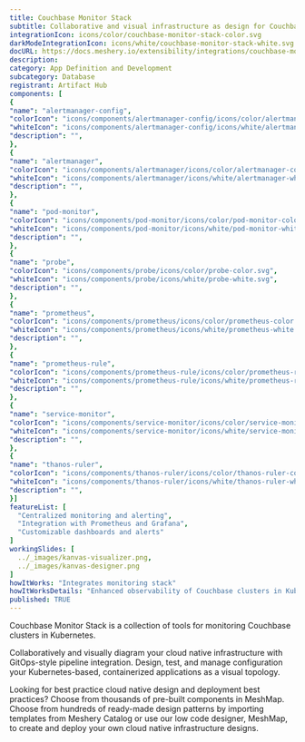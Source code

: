 ```yaml
---
title: Couchbase Monitor Stack
subtitle: Collaborative and visual infrastructure as design for Couchbase Monitor Stack
integrationIcon: icons/color/couchbase-monitor-stack-color.svg
darkModeIntegrationIcon: icons/white/couchbase-monitor-stack-white.svg
docURL: https://docs.meshery.io/extensibility/integrations/couchbase-monitor-stack
description: 
category: App Definition and Development
subcategory: Database
registrant: Artifact Hub
components: [
{
"name": "alertmanager-config",
"colorIcon": "icons/components/alertmanager-config/icons/color/alertmanager-config-color.svg",
"whiteIcon": "icons/components/alertmanager-config/icons/white/alertmanager-config-white.svg",
"description": "",
},
{
"name": "alertmanager",
"colorIcon": "icons/components/alertmanager/icons/color/alertmanager-color.svg",
"whiteIcon": "icons/components/alertmanager/icons/white/alertmanager-white.svg",
"description": "",
},
{
"name": "pod-monitor",
"colorIcon": "icons/components/pod-monitor/icons/color/pod-monitor-color.svg",
"whiteIcon": "icons/components/pod-monitor/icons/white/pod-monitor-white.svg",
"description": "",
},
{
"name": "probe",
"colorIcon": "icons/components/probe/icons/color/probe-color.svg",
"whiteIcon": "icons/components/probe/icons/white/probe-white.svg",
"description": "",
},
{
"name": "prometheus",
"colorIcon": "icons/components/prometheus/icons/color/prometheus-color.svg",
"whiteIcon": "icons/components/prometheus/icons/white/prometheus-white.svg",
"description": "",
},
{
"name": "prometheus-rule",
"colorIcon": "icons/components/prometheus-rule/icons/color/prometheus-rule-color.svg",
"whiteIcon": "icons/components/prometheus-rule/icons/white/prometheus-rule-white.svg",
"description": "",
},
{
"name": "service-monitor",
"colorIcon": "icons/components/service-monitor/icons/color/service-monitor-color.svg",
"whiteIcon": "icons/components/service-monitor/icons/white/service-monitor-white.svg",
"description": "",
},
{
"name": "thanos-ruler",
"colorIcon": "icons/components/thanos-ruler/icons/color/thanos-ruler-color.svg",
"whiteIcon": "icons/components/thanos-ruler/icons/white/thanos-ruler-white.svg",
"description": "",
}]
featureList: [
  "Centralized monitoring and alerting",
  "Integration with Prometheus and Grafana",
  "Customizable dashboards and alerts"
]
workingSlides: [
  ../_images/kanvas-visualizer.png,
  ../_images/kanvas-designer.png
]
howItWorks: "Integrates monitoring stack"
howItWorksDetails: "Enhanced observability of Couchbase clusters in Kubernetes"
published: TRUE
---
```

<p>
Couchbase Monitor Stack is a collection of tools for monitoring Couchbase clusters in Kubernetes.
</p>
<p>
    Collaboratively and visually diagram your cloud native infrastructure with GitOps-style pipeline integration. Design, test, and manage configuration your Kubernetes-based, containerized applications as a visual topology.
</p>
<p>
    Looking for best practice cloud native design and deployment best practices? Choose from thousands of pre-built components in MeshMap. Choose from hundreds of ready-made design patterns by importing templates from Meshery Catalog or use our low code designer, MeshMap, to create and deploy your own cloud native infrastructure designs.
</p>
